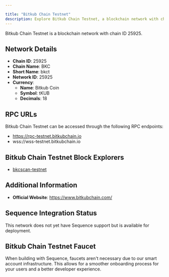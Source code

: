 ```yaml
---

title: "Bitkub Chain Testnet"
description: Explore Bitkub Chain Testnet, a blockchain network with chain ID 25925. Learn about its native currency, Bitkub Coin, and how to interact with the network.
---
```




Bitkub Chain Testnet is a blockchain network with chain ID 25925.

## Network Details

- **Chain ID**: 25925
- **Chain Name**: BKC
- **Short Name**: bkct
- **Network ID**: 25925
- **Currency**: 
  - **Name**: Bitkub Coin
  - **Symbol**: tKUB
  - **Decimals**: 18

## RPC URLs

Bitkub Chain Testnet can be accessed through the following RPC endpoints:

- https://rpc-testnet.bitkubchain.io
- wss://wss-testnet.bitkubchain.io

## Bitkub Chain Testnet Block Explorers

- [bkcscan-testnet](https://testnet.bkcscan.com)

## Additional Information

- **Official Website**: https://www.bitkubchain.com/

## Sequence Integration Status

This network does not yet have Sequence support but is available for deployment.

## Bitkub Chain Testnet Faucet

When building with Sequence, faucets aren't necessary due to our smart account infrastructure. This allows for a smoother onboarding process for your users and a better developer experience.
